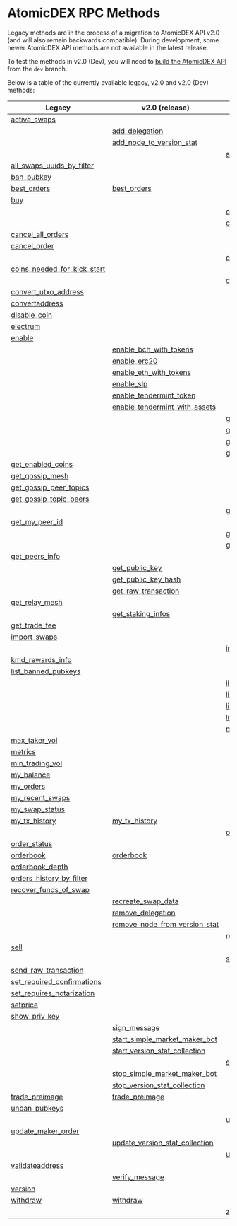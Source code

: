 
# AtomicDEX RPC Methods

Legacy methods are in the process of a migration to AtomicDEX API v2.0 (and will also remain backwards compatible).
During development, some newer AtomicDEX API methods are not available in the latest release.

To test the methods in v2.0 (Dev), you will need to [build the AtomicDEX API](/atomicdex/setup/) from the `dev` branch.

Below is a table of the currently available legacy, v2.0 and v2.0 (Dev) methods:

| Legacy                                                                                                            | v2.0 (release)                                                                                                         | v2.0 (dev)                                                                                                      |
| ----------------------------------------------------------------------------------------------------------------- | ---------------------------------------------------------------------------------------------------------------------- | --------------------------------------------------------------------------------------------------------------- |
| [active\_swaps](/atomicdex/api/legacy/active_swaps/#active-swaps)                                                 |                                                                                                                        |                                                                                                                 |
|                                                                                                                   | [add\_delegation](/atomicdex/api/v20/add_delegation/#add-delegation)                                                   |                                                                                                                 |
|                                                                                                                   | [add\_node\_to\_version\_stat](/atomicdex/api/v20/add_node_to_version_stat/#add-node-to-version-stat)                  |                                                                                                                 |
|                                                                                                                   |                                                                                                                        | [add\_trusted\_node](/atomicdex/api/v20-dev/lightning/nodes/#add-trusted-node)                                  |
| [all\_swaps\_uuids\_by\_filter](/atomicdex/api/legacy/all_swaps_uuids_by_filter/#all-swaps-uuids-by-filter)       |                                                                                                                        |                                                                                                                 |
| [ban\_pubkey](/atomicdex/api/legacy/ban_pubkey/#ban-pubkey)                                                       |                                                                                                                        |                                                                                                                 |
| [best\_orders](/atomicdex/api/legacy/best_orders/#best-orders)                                                    | [best\_orders](/atomicdex/api/v20/best_orders/#best-orders)                                                            |                                                                                                                 |
| [buy](/atomicdex/api/legacy/buy/#buy)                                                                             |                                                                                                                        |                                                                                                                 |
|                                                                                                                   |                                                                                                                        | [can\_get\_new\_address](/atomicdex/api/v20-dev/hd_address_management/#can-get-new-address)                     |
|                                                                                                                   |                                                                                                                        | [cancel](/atomicdex/api/v20-dev/task_withdraw/#cancel)                                                          |
| [cancel\_all\_orders](/atomicdex/api/legacy/cancel_all_orders/#cancel-all-orders)                                 |                                                                                                                        |                                                                                                                 |
| [cancel\_order](/atomicdex/api/legacy/cancel_order/#cancel-order)                                                 |                                                                                                                        |                                                                                                                 |
|                                                                                                                   |                                                                                                                        | [close\_channel](/atomicdex/api/v20-dev/lightning/channels/#close-channel)                                      |
| [coins\_needed\_for\_kick\_start](/atomicdex/api/legacy/coins_needed_for_kick_start/#coins-needed-for-kick-start) |                                                                                                                        |                                                                                                                 |
|                                                                                                                   |                                                                                                                        | [connect\_to\_node](/atomicdex/api/v20-dev/lightning/nodes/#connect-to-node)                                    |
| [convert\_utxo\_address](/atomicdex/api/legacy/convert_utxo_address/#convert-utxo-address)                        |                                                                                                                        |                                                                                                                 |
| [convertaddress](/atomicdex/api/legacy/convertaddress/#convertaddress)                                            |                                                                                                                        |                                                                                                                 |
| [disable\_coin](/atomicdex/api/legacy/disable_coin/#disable-coin)                                                 |                                                                                                                        |                                                                                                                 |
| [electrum](/atomicdex/api/legacy/coin_activation/#electrum)                                                       |                                                                                                                        |                                                                                                                 |
| [enable](/atomicdex/api/legacy/coin_activation/#enable)                                                           |                                                                                                                        |                                                                                                                 |
|                                                                                                                   | [enable\_bch\_with\_tokens](/atomicdex/api/v20/enable_bch_with_tokens/#enable-bch-with-tokens)                         |                                                                                                                 |
|                                                                                                                   | [enable\_erc20](/atomicdex/api/v20/enable_erc20/#enable-erc20)                                                         |                                                                                                                 |
|                                                                                                                   | [enable\_eth\_with\_tokens](/atomicdex/api/v20/enable_eth_with_tokens/#enable-eth-with-tokens)                         |                                                                                                                 |
|                                                                                                                   | [enable\_slp](/atomicdex/api/v20/enable_slp/#enable-slp)                                                               |                                                                                                                 |
|                                                                                                                   | [enable\_tendermint\_token](/atomicdex/api/v20/enable_tendermint_token/#enable-tendermint-token)                       |                                                                                                                 |
|                                                                                                                   | [enable\_tendermint\_with\_assets](/atomicdex/api/v20/enable_tendermint_with_assets/#enable-tendermint-with-assets)    |                                                                                                                 |
|                                                                                                                   |                                                                                                                        | [generate\_invoice](/atomicdex/api/v20-dev/lightning/payments/#generate-invoice)                                |
|                                                                                                                   |                                                                                                                        | [get\_channel\_details](/atomicdex/api/v20-dev/lightning/channels/#get-channel-details)                         |
|                                                                                                                   |                                                                                                                        | [get\_claimable\_balances](/atomicdex/api/v20-dev/lightning/channels/#get-claimable-balances)                   |
|                                                                                                                   |                                                                                                                        | [get\_current\_mtp](/atomicdex/api/v20-dev/get_current_mtp/#get-current-mtp)                                    |
| [get\_enabled\_coins](/atomicdex/api/legacy/get_enabled_coins/#get-enabled-coins)                                 |                                                                                                                        |                                                                                                                 |
| [get\_gossip\_mesh](/atomicdex/api/legacy/get_gossip_mesh/#get-gossip-mesh)                                       |                                                                                                                        |                                                                                                                 |
| [get\_gossip\_peer\_topics](/atomicdex/api/legacy/get_gossip_peer_topics/#get-gossip-peer-topics)                 |                                                                                                                        |                                                                                                                 |
| [get\_gossip\_topic\_peers](/atomicdex/api/legacy/get_gossip_topic_peers/#get-gossip-topic-peers)                 |                                                                                                                        |                                                                                                                 |
|                                                                                                                   |                                                                                                                        | [get\_locked\_amount](/atomicdex/api/v20-dev/get_locked_amount/#get-locked-amount)                              |
| [get\_my\_peer\_id](/atomicdex/api/legacy/get_my_peer_id/#get-my-peer-id)                                         |                                                                                                                        |                                                                                                                 |
|                                                                                                                   |                                                                                                                        | [get\_new\_address](/atomicdex/api/v20-dev/hd_address_management/#get-new-address)                              |
|                                                                                                                   |                                                                                                                        | [get\_payment\_details](/atomicdex/api/v20-dev/lightning/payments/#get-payment-details)                         |
| [get\_peers\_info](/atomicdex/api/legacy/get_peers_info/#get-peers-info)                                          |                                                                                                                        |                                                                                                                 |
|                                                                                                                   | [get\_public\_key](/atomicdex/api/v20/get_public_key/#get-public-key)                                                  |                                                                                                                 |
|                                                                                                                   | [get\_public\_key\_hash](/atomicdex/api/v20/get_public_key_hash/#get-public-key-hash)                                  |                                                                                                                 |
|                                                                                                                   | [get\_raw\_transaction](/atomicdex/api/v20/get_raw_transaction/#get-raw-transaction)                                   |                                                                                                                 |
| [get\_relay\_mesh](/atomicdex/api/legacy/get_relay_mesh/#get-relay-mesh)                                          |                                                                                                                        |                                                                                                                 |
|                                                                                                                   | [get\_staking\_infos](/atomicdex/api/v20/get_staking_infos/#get-staking-infos)                                         |                                                                                                                 |
| [get\_trade\_fee](/atomicdex/api/legacy/get_trade_fee/#get-trade-fee)                                             |                                                                                                                        |                                                                                                                 |
| [import\_swaps](/atomicdex/api/legacy/import_swaps/#import-swaps)                                                 |                                                                                                                        |                                                                                                                 |
|                                                                                                                   |                                                                                                                        | [init](/atomicdex/api/v20-dev/task_withdraw/#init)                                                              |
| [kmd\_rewards\_info](/atomicdex/api/legacy/kmd_rewards_info/#kmd-rewards-info)                                    |                                                                                                                        |                                                                                                                 |
| [list\_banned\_pubkeys](/atomicdex/api/legacy/list_banned_pubkeys/#list-banned-pubkeys)                           |                                                                                                                        |                                                                                                                 |
|                                                                                                                   |                                                                                                                        | [list\_closed\_channels\_by\_filter](/atomicdex/api/v20-dev/lightning/channels/#list-closed-channels-by-filter) |
|                                                                                                                   |                                                                                                                        | [list\_open\_channels\_by\_filter](/atomicdex/api/v20-dev/lightning/channels/#list-open-channels-by-filter)     |
|                                                                                                                   |                                                                                                                        | [list\_payments\_by\_filter](/atomicdex/api/v20-dev/lightning/payments/#list-payments-by-filter)                |
|                                                                                                                   |                                                                                                                        | [list\_trusted\_nodes](/atomicdex/api/v20-dev/lightning/nodes/#list-trusted-nodes)                              |
|                                                                                                                   |                                                                                                                        | [max\_maker\_vol](/atomicdex/api/v20-dev/max_maker_vol/#max-maker-vol)                                          |
| [max\_taker\_vol](/atomicdex/api/legacy/max_taker_vol/#max-taker-vol)                                             |                                                                                                                        |                                                                                                                 |
| [metrics](/atomicdex/api/legacy/metrics/#metrics)                                                                 |                                                                                                                        |                                                                                                                 |
| [min\_trading\_vol](/atomicdex/api/legacy/min_trading_vol/#min-trading-vol)                                       |                                                                                                                        |                                                                                                                 |
| [my\_balance](/atomicdex/api/legacy/my_balance/#my-balance)                                                       |                                                                                                                        |                                                                                                                 |
| [my\_orders](/atomicdex/api/legacy/my_orders/#my-orders)                                                          |                                                                                                                        |                                                                                                                 |
| [my\_recent\_swaps](/atomicdex/api/legacy/my_recent_swaps/#my-recent-swaps)                                       |                                                                                                                        |                                                                                                                 |
| [my\_swap\_status](/atomicdex/api/legacy/my_swap_status/#my-swap-status)                                          |                                                                                                                        |                                                                                                                 |
| [my\_tx\_history](/atomicdex/api/legacy/my_tx_history/#my-tx-history)                                             | [my\_tx\_history](/atomicdex/api/v20/my_tx_history/#my-tx-history)                                                     |                                                                                                                 |
|                                                                                                                   |                                                                                                                        | [open\_channel](/atomicdex/api/v20-dev/lightning/channels/#open-channel)                                        |
| [order\_status](/atomicdex/api/legacy/order_status/#order-status)                                                 |                                                                                                                        |                                                                                                                 |
| [orderbook](/atomicdex/api/legacy/orderbook/#orderbook)                                                           | [orderbook](/atomicdex/api/v20/orderbook/#orderbook)                                                                   |                                                                                                                 |
| [orderbook\_depth](/atomicdex/api/legacy/orderbook_depth/#orderbook-depth)                                        |                                                                                                                        |                                                                                                                 |
| [orders\_history\_by\_filter](/atomicdex/api/legacy/orders_history_by_filter/#orders-history-by-filter)           |                                                                                                                        |                                                                                                                 |
| [recover\_funds\_of\_swap](/atomicdex/api/legacy/recover_funds_of_swap/#recover-funds-of-swap)                    |                                                                                                                        |                                                                                                                 |
|                                                                                                                   | [recreate\_swap\_data](/atomicdex/api/v20/recreate_swap_data/#recreate-swap-data)                                      |                                                                                                                 |
|                                                                                                                   | [remove\_delegation](/atomicdex/api/v20/remove_delegation/#remove-delegation)                                          |                                                                                                                 |
|                                                                                                                   | [remove\_node\_from\_version\_stat](/atomicdex/api/v20/remove_node_from_version_stat/#remove-node-from-version-stat)   |                                                                                                                 |
|                                                                                                                   |                                                                                                                        | [remove\_trusted\_node](/atomicdex/api/v20-dev/lightning/nodes/#remove-trusted-node)                            |
| [sell](/atomicdex/api/legacy/sell/#sell)                                                                          |                                                                                                                        |                                                                                                                 |
|                                                                                                                   |                                                                                                                        | [send\_payment](/atomicdex/api/v20-dev/lightning/payments/#send-payment)                                        |
| [send\_raw\_transaction](/atomicdex/api/legacy/send_raw_transaction/#send-raw-transaction)                        |                                                                                                                        |                                                                                                                 |
| [set\_required\_confirmations](/atomicdex/api/legacy/set_required_confirmations/#set-required-confirmations)      |                                                                                                                        |                                                                                                                 |
| [set\_requires\_notarization](/atomicdex/api/legacy/set_requires_notarization/#set-requires-notarization)         |                                                                                                                        |                                                                                                                 |
| [setprice](/atomicdex/api/legacy/setprice/#setprice)                                                              |                                                                                                                        |                                                                                                                 |
| [show\_priv\_key](/atomicdex/api/legacy/show_priv_key/#show-priv-key)                                             |                                                                                                                        |                                                                                                                 |
|                                                                                                                   | [sign\_message](/atomicdex/api/v20/message_signing/#sign-message)                                                      |                                                                                                                 |
|                                                                                                                   | [start\_simple\_market\_maker\_bot](/atomicdex/api/v20/start_simple_market_maker_bot/#start-simple-market-maker-bot)   |                                                                                                                 |
|                                                                                                                   | [start\_version\_stat\_collection](/atomicdex/api/v20/start_version_stat_collection/#start-version-stat-collection)    |                                                                                                                 |
|                                                                                                                   |                                                                                                                        | [status](/atomicdex/api/v20-dev/task_withdraw/#status)                                                          |
|                                                                                                                   | [stop\_simple\_market\_maker\_bot](/atomicdex/api/v20/stop_simple_market_maker_bot/#stop-simple-market-maker-bot)      |                                                                                                                 |
|                                                                                                                   | [stop\_version\_stat\_collection](/atomicdex/api/v20/stop_version_stat_collection/#stop-version-stat-collection)       |                                                                                                                 |
| [trade\_preimage](/atomicdex/api/legacy/trade_preimage/#trade-preimage)                                           | [trade\_preimage](/atomicdex/api/v20/trade_preimage/#trade-preimage)                                                   |                                                                                                                 |
| [unban\_pubkeys](/atomicdex/api/legacy/unban_pubkeys/#unban-pubkeys)                                              |                                                                                                                        |                                                                                                                 |
|                                                                                                                   |                                                                                                                        | [update\_channel](/atomicdex/api/v20-dev/lightning/channels/#update-channel)                                    |
| [update\_maker\_order](/atomicdex/api/legacy/update_maker_order/#update-maker-order)                              |                                                                                                                        |                                                                                                                 |
|                                                                                                                   | [update\_version\_stat\_collection](/atomicdex/api/v20/update_version_stat_collection/#update-version-stat-collection) |                                                                                                                 |
|                                                                                                                   |                                                                                                                        | [user\_action](/atomicdex/api/v20-dev/task_enable_utxo/#user-action)                                            |
| [validateaddress](/atomicdex/api/legacy/validateaddress/#validateaddress)                                         |                                                                                                                        |                                                                                                                 |
|                                                                                                                   | [verify\_message](/atomicdex/api/v20/message_signing/#verify-message)                                                  |                                                                                                                 |
| [version](/atomicdex/api/legacy/version/#version)                                                                 |                                                                                                                        |                                                                                                                 |
| [withdraw](/atomicdex/api/legacy/withdraw/#withdraw)                                                              | [withdraw](/atomicdex/api/v20/withdraw/#withdraw)                                                                      |                                                                                                                 |
|                                                                                                                   |                                                                                                                        | [z\_coin\_tx\_history](/atomicdex/api/v20-dev/zhtlc_coins/#z-coin-tx-history)                                   |
